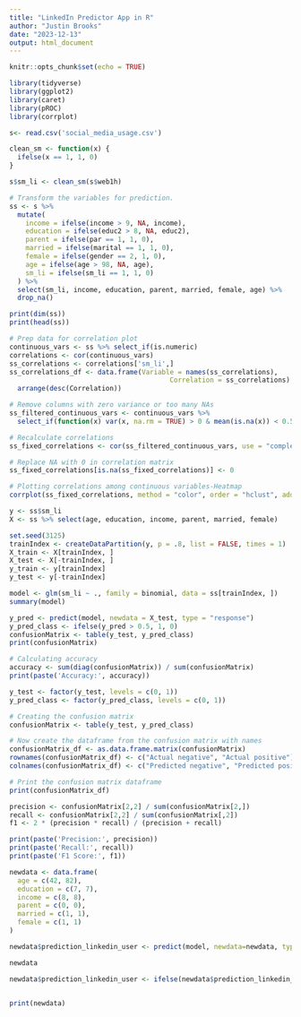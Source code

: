 ---
title: "LinkedIn Predictor App in R"
author: "Justin Brooks"
date: "2023-12-13"
output: html_document
---

```{r setup, include=FALSE}
knitr::opts_chunk$set(echo = TRUE)

library(tidyverse)
library(ggplot2)
library(caret)
library(pROC)
library(corrplot)

```

```{r}
s<- read.csv('social_media_usage.csv')
```


```{r}
clean_sm <- function(x) {
  ifelse(x == 1, 1, 0)
}

```


```{r}
s$sm_li <- clean_sm(s$web1h)

# Transform the variables for prediction.
ss <- s %>%
  mutate(
    income = ifelse(income > 9, NA, income),
    education = ifelse(educ2 > 8, NA, educ2),
    parent = ifelse(par == 1, 1, 0),
    married = ifelse(marital == 1, 1, 0),
    female = ifelse(gender == 2, 1, 0),
    age = ifelse(age > 98, NA, age),
    sm_li = ifelse(sm_li == 1, 1, 0)
  ) %>%
  select(sm_li, income, education, parent, married, female, age) %>%
  drop_na()
```


```{r}
print(dim(ss))
print(head(ss))
```


```{r}
# Prep data for correlation plot
continuous_vars <- ss %>% select_if(is.numeric)
correlations <- cor(continuous_vars)
ss_correlations <- correlations['sm_li',]
ss_correlations_df <- data.frame(Variable = names(ss_correlations), 
                                        Correlation = ss_correlations) %>%
  arrange(desc(Correlation))

# Remove columns with zero variance or too many NAs
ss_filtered_continuous_vars <- continuous_vars %>% 
  select_if(function(x) var(x, na.rm = TRUE) > 0 & mean(is.na(x)) < 0.5)

# Recalculate correlations
ss_fixed_correlations <- cor(ss_filtered_continuous_vars, use = "complete.obs")

# Replace NA with 0 in correlation matrix
ss_fixed_correlations[is.na(ss_fixed_correlations)] <- 0

# Plotting correlations among continuous variables-Heatmap
corrplot(ss_fixed_correlations, method = "color", order = "hclust", addCoef.col = "black", tl.cex = 0.75, tl.srt = 45, type= 'lower',number.cex= 0.60)

```


```{r}
y <- ss$sm_li
X <- ss %>% select(age, education, income, parent, married, female)
```


```{r}
set.seed(3125)
trainIndex <- createDataPartition(y, p = .8, list = FALSE, times = 1)
X_train <- X[trainIndex, ]
X_test <- X[-trainIndex, ]
y_train <- y[trainIndex]
y_test <- y[-trainIndex]
```


```{r}
model <- glm(sm_li ~ ., family = binomial, data = ss[trainIndex, ])
summary(model)
```


```{r}
y_pred <- predict(model, newdata = X_test, type = "response")
y_pred_class <- ifelse(y_pred > 0.5, 1, 0)
confusionMatrix <- table(y_test, y_pred_class)
print(confusionMatrix)

# Calculating accuracy
accuracy <- sum(diag(confusionMatrix)) / sum(confusionMatrix)
print(paste('Accuracy:', accuracy))
```


```{r}
y_test <- factor(y_test, levels = c(0, 1))
y_pred_class <- factor(y_pred_class, levels = c(0, 1))

# Creating the confusion matrix
confusionMatrix <- table(y_test, y_pred_class)

# Now create the dataframe from the confusion matrix with names
confusionMatrix_df <- as.data.frame.matrix(confusionMatrix)
rownames(confusionMatrix_df) <- c("Actual negative", "Actual positive")
colnames(confusionMatrix_df) <- c("Predicted negative", "Predicted positive")

# Print the confusion matrix dataframe
print(confusionMatrix_df)

```


```{r}
precision <- confusionMatrix[2,2] / sum(confusionMatrix[2,])
recall <- confusionMatrix[2,2] / sum(confusionMatrix[,2])
f1 <- 2 * (precision * recall) / (precision + recall)

print(paste('Precision:', precision))
print(paste('Recall:', recall))
print(paste('F1 Score:', f1))
```


```{r}
newdata <- data.frame(
  age = c(42, 82),
  education = c(7, 7),
  income = c(8, 8),
  parent = c(0, 0),
  married = c(1, 1),
  female = c(1, 1)
)
```


```{r}
newdata$prediction_linkedin_user <- predict(model, newdata=newdata, type="response")

newdata
```


```{r}
newdata$prediction_linkedin_user <- ifelse(newdata$prediction_linkedin_user >= 0.5, 1, 0)


print(newdata)

```


